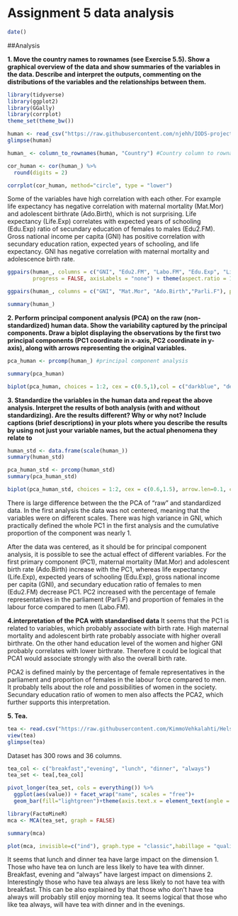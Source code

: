 # Assignment 5 data analysis

```r
date()
```

##Analysis

**1. Move the country names to rownames (see Exercise 5.5). Show a graphical overview of the data and show summaries of the variables in the data. Describe and interpret the outputs, commenting on the distributions of the variables and the relationships between them.**

```r
library(tidyverse)
library(ggplot2)
library(GGally)
library(corrplot)
theme_set(theme_bw())
```

```r
human <- read_csv("https://raw.githubusercontent.com/njehh/IODS-project/master/Data/human.csv")
glimpse(human)
```


```r
human_ <- column_to_rownames(human, "Country") #Country column to rownames

cor_human <- cor(human_) %>% 
  round(digits = 2)

corrplot(cor_human, method="circle", type = "lower")
```
Some of the variables have high correlation with each other. For example life expectancy has negative correlation with maternal mortality (Mat.Mor) and adolescent birthrate (Ado.Birth), which is not surprising. Life expectancy (Life.Exp) correlates with expected years of schooling (Edu.Exp) ratio of secundary education of females to males (Edu2.FM). 
Gross national income per capita (GNI) has positive correlation with secundary education ration, expected years of schooling, and life expectancy. GNI has negative correlation with maternal mortality and adolescence birth rate.

```r
ggpairs(human_, columns = c("GNI", "Edu2.FM", "Labo.FM", "Edu.Exp", "Life.Exp"), 
        progress = FALSE, axisLabels = "none") + theme(aspect.ratio = 1)
```

```r
ggpairs(human_, columns = c("GNI", "Mat.Mor", "Ado.Birth","Parli.F"), progress = FALSE, axisLabels = "none") + theme(aspect.ratio = 1)
```

```r
summary(human_)
```
**2. Perform principal component analysis (PCA) on the raw (non-standardized) human data. Show the variability captured by the principal components. Draw a biplot displaying the observations by the first two principal components (PC1 coordinate in x-axis, PC2 coordinate in y-axis), along with arrows representing the original variables.**


```r
pca_human <- prcomp(human_) #principal component analysis

summary(pca_human)
```
```r
biplot(pca_human, choices = 1:2, cex = c(0.5,1),col = c("darkblue", "deeppink2"))
```


**3. Standardize the variables in the human data and repeat the above analysis. Interpret the results of both analysis (with and without standardizing). Are the results different? Why or why not? Include captions (brief descriptions) in your plots where you describe the results by using not just your variable names, but the actual phenomena they relate to**

```r
human_std <- data.frame(scale(human_))
summary(human_std)
```

```r
pca_human_std <- prcomp(human_std)
summary(pca_human_std)
```

```r
biplot(pca_human_std, choices = 1:2, cex = c(0.6,1.5), arrow.len=0.1, col = c("darkblue", "deeppink2"), xlim = c(-0.22, 0.22), ylim = c(-0.22, 0.22))
```

There is large difference between the the PCA of "raw" and standardized data. In the first analysis the data was not centered, meaning that the variables were on different scales. There was high variance in GNI, which practically defined the whole PC1 in the first analysis and the cumulative proportion of the component was nearly 1.

After the data was centered, as it should be for principal component analysis, it is possible to see the actual effect of different variables. For the first primary component (PC1), maternal mortality (Mat.Mor) and adolescent birth rate (Ado.Birth) increase with the PC1, whereas life expectancy (Life.Exp), expected years of schooling (Edu.Exp), gross national income per capita (GNI), and secundary education ratio of females to men (Edu2.FM) decrease PC1.
PC2 increased with the percentage of female representatives in the parliament (Parli.F) and proportion of females in the labour force compared to men (Labo.FM).

**4.interpretation of the PCA with standardised data**
It seems that the PC1 is related to variables, which probably associate with birth rate. High maternal mortality and adolescent birth rate probably associate with higher overall birthrate. On the other hand education level of the women and higher GNI probably correlates with lower birthrate. Therefore it could be logical that PCA1 would associate strongly with also the overall birth rate.

PCA2 is defined mainly by the percentage of female representatives in the parliament and proportion of females in the labour force compared to men. It probably tells about the role and possibilities of women in the society. Secundary education ratio of women to men also affects the PCA2, which further supports this interpretation.


**5. Tea.**

```r
tea <- read.csv("https://raw.githubusercontent.com/KimmoVehkalahti/Helsinki-Open-Data-Science/master/datasets/tea.csv", stringsAsFactors = TRUE)
view(tea)
glimpse(tea)
```
Dataset has 300 rows and 36 columns. 

```r
tea_col <- c("breakfast","evening", "lunch", "dinner", "always")
tea_set <- tea[,tea_col]
```

```r
pivot_longer(tea_set, cols = everything()) %>% 
  ggplot(aes(value)) + facet_wrap("name", scales = "free")+
  geom_bar(fill="lightgreen")+theme(axis.text.x = element_text(angle = 30, hjust = 1, size = 8))
```


```r
library(FactoMineR)
mca <- MCA(tea_set, graph = FALSE)

```


```r
summary(mca)
```

```r
plot(mca, invisible=c("ind"), graph.type = "classic",habillage = "quali")
```
It seems that lunch and dinner tea have large impact on the dimension 1. Those who have tea on lunch are less likely to have tea with dinner. 
Breakfast, evening and "always" have largest impact on dimensions 2. Interestingly those who have tea always are less likely to not have tea with breakfast. This can be also explained by that those who don't have tea always will probably still enjoy morning tea. It seems logical that those who like tea always, will have tea with dinner and in the evenings.  
